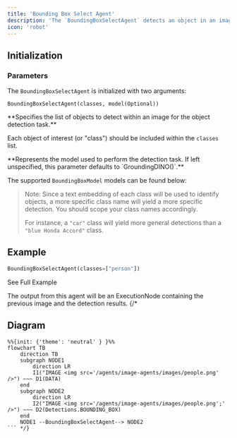 ```yaml
---
title: 'Bounding Box Select Agent'
description: 'The `BoundingBoxSelectAgent` detects an object in an image and selects its bounding box.'
icon: 'robot'
---
```


## Initialization

### Parameters

The `BoundingBoxSelectAgent` is initialized with two arguments: 

```
BoundingBoxSelectAgent(classes, model(Optional))
```


<ResponseField name="classes" type="List[String]" required>
**Specifies the list of objects to detect within an image for the object detection task.**

Each object of interest (or "class") should be included within the `classes` list. 
</ResponseField>

<ResponseField name="model" type="BoundingBoxModel">
**Represents the model used to perform the detection task. If left unspecified, this parameter defaults to `GroundingDINO()`.**
  
The supported `BoundingBoxModel` models can be found below:
  <Expandable title="Supported MultimodalLLMs">
    <ResponseField name="GroundingDINO()" type="BoundingBoxModel (Default)">
    </ResponseField>
    <ResponseField name="DETIC()" type="BoundingBoxModel">
    </ResponseField>
    <ResponseField name="OwlV2()" type="BoundingBoxModel">
    </ResponseField>
    <ResponseField name="YOLOWorld()" type="BoundingBoxModel">
    </ResponseField>

  </Expandable>

</ResponseField>

> Note: Since a text embedding of each class will be used to identify objects, a more specific class name will yield a more specific detection. You should scope your class names accordingly. 
> 
> For instance, a `"car"` class will yield more general detections than a `"blue Honda Accord"` class.



## Example

```python example.py
BoundingBoxSelectAgent(classes=["person"])
```

<CardGroup cols={2}>
  <Card
    title="PPE Example"
    icon="circle-info"
    href="https://docs.overeasy.sh/examples/ppe-example"
  >
    See Full Example
  </Card>
</CardGroup>

The output from this agent will be an ExecutionNode containing the previous image and the detection results.
{/* 
## Diagram

```mermaid
%%{init: {'theme': 'neutral' } }%%
flowchart TB
    direction TB
    subgraph NODE1
        direction LR
        I1("IMAGE <img src='/agents/image-agents/images/people.png' />") ~~~ D1(DATA)
    end
    subgraph NODE2
        direction LR
        I2("IMAGE <img src='/agents/image-agents/images/people.png';' />") ~~~ D2(Detections.BOUNDING_BOX)
    end
    NODE1 --BoundingBoxSelectAgent--> NODE2
``` */}

